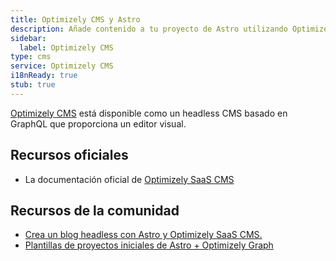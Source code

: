 ```yaml
---
title: Optimizely CMS y Astro
description: Añade contenido a tu proyecto de Astro utilizando Optimizely CMS
sidebar:
  label: Optimizely CMS
type: cms
service: Optimizely CMS
i18nReady: true
stub: true
---
```


[Optimizely CMS](https://www.optimizely.com/products/content-management/) está disponible como un headless CMS basado en GraphQL que proporciona un editor visual.

## Recursos oficiales

- La documentación oficial de [Optimizely SaaS CMS](https://docs.developers.optimizely.com/content-management-system/v1.0.0-CMS-SaaS/docs/overview-saas)

## Recursos de la comunidad

- [Crea un blog headless con Astro y Optimizely SaaS CMS.](https://world.optimizely.com/blogs/jacob-pretorius/dates/2024/5/build-a-headless-blog-with-astro-and-optimizely-saas-cms/)
- [Plantillas de proyectos iniciales de Astro + Optimizely Graph](https://github.com/jacobpretorius/Opti.SaaS.Astro.Demo/)
